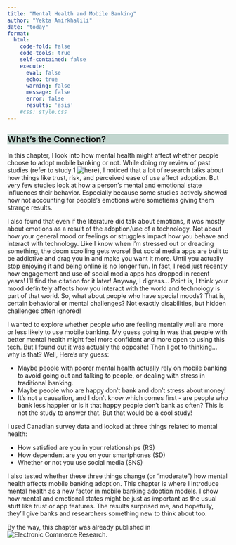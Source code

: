 ```yaml
---
title: "Mental Health and Mobile Banking" 
author: "Yekta Amirkhalili"
date: "today"
format: 
  html: 
    code-fold: false
    code-tools: true
    self-contained: false
    execute:
      eval: false 
      echo: true
      warning: false
      message: false
      error: false
      results: 'asis'
    #css: style.css
---
```

<!-- CSS CHANGES -->
<style>
.quarto-title h1.title {
  font-size: 1.5rem; 
}

h2{
    font-size: 1.2rem;
    background-color:rgba(128, 170, 156, 0.48);
}

.future-idea-box {
  border: 2px solid var(--quarto-hl-header-color, #86bdab); /* Uses Quarto header color variable or fallback */
  border-radius: 8px;
  padding: 1em;
  margin: 1em 0;
  background: #f9f9fc;
}
.future-idea-title {
  font-weight: bold;
  color: var(--quarto-hl-header-color,rgb(111, 172, 152));
  margin-bottom: 0.5em;
  font-size: 1.1em;
}

</style>
<!-- CSS CHANGES -->

## What’s the Connection?
In this chapter, I look into how mental health might affect whether people choose to adopt mobile banking or not. 
While doing my review of past studies (refer to study 1 ![here](study1.qmd)), I noticed that a lot of research talks about how things like trust, risk, and perceived ease of use affect adoption.
But very few studies look at how a person’s mental and emotional state influences their behavior.
Especially because some studies actively showed how not accounting for people's emotions were sometiems giving them strange results. 

I also found that even if the literature did talk about emotions, it was mostly about emotions as a result of the adoption/use of a technology. 
Not about how your general mood or feelings or struggles impact how you behave and interact with technology. 
Like I know when I'm stressed out or dreading something, the doom scrolling gets worse! 
But social media apps are built to be addictive and drag you in and make you want it more. 
Until you actually stop enjoying it and being online is no longer fun. 
In fact, I read just recently how engagement and use of social media apps has dropped in recent years! 
I'll find the citation for it later! 
Anyway, I digress... Point is, I think your mood definitely affects how you interact with the world and technology is part of that world. 
So, what about people who have special moods? 
That is, certain behavioral or mental challenges? 
Not exactly disabilities, but hidden challenges often ignored! 

I wanted to explore whether people who are feeling mentally well are more or less likely to use mobile banking. 
My guess going in was that people with better mental health might feel more confident and more open to using this tech. 
But I found out it was actually the opposite! 
Then I got to thinking... why is that? Well, Here's my guess:

* Maybe people with poorer mental health actually rely on mobile banking to avoid going out and talking to people, or dealing with stress in traditional banking.
* Maybe people who are happy don't bank and don't stress about money! 
* It's not a causation, and I don't know which comes first - are people who bank less happier or is it that happy people don't bank as often? This is not the study to answer that. But that would be a cool study! 

I used Canadian survey data and looked at three things related to mental health:

* How satisfied are you in your relationships (RS)
* How dependent are you on your smartphones (SD)
* Whether or not you use social media (SNS)

I also tested whether these three things change (or "moderate") how mental health affects mobile banking adoption.
This chapter is where I introduce mental health as a new factor in mobile banking adoption models.
I show how mental and emotional states might be just as important as the usual stuff like trust or app features. 
The results surprised me, and hopefully, they'll give banks and researchers something new to think about too.

By the way, this chapter was already published in ![Electronic Commerce Research](https://link.springer.com/article/10.1007/s10660-024-09905-7). 